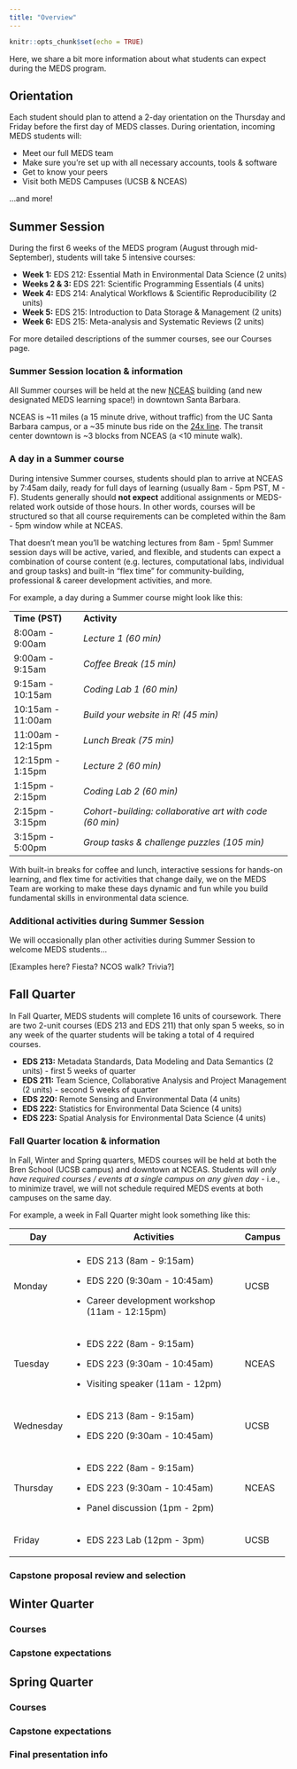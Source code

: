 ```yaml
---
title: "Overview"
---
```


```r
knitr::opts_chunk$set(echo = TRUE)
```

Here, we share a bit more information about what students can expect during the MEDS program.

## Orientation

Each student should plan to attend a 2-day orientation on the Thursday and Friday before the first day of MEDS classes. During orientation, incoming MEDS students will:

-   Meet our full MEDS team
-   Make sure you're set up with all necessary accounts, tools & software
-   Get to know your peers
-   Visit both MEDS Campuses (UCSB & NCEAS)

...and more!

## Summer Session

During the first 6 weeks of the MEDS program (August through mid-September), students will take 5 intensive courses:

-   **Week 1:** EDS 212: Essential Math in Environmental Data Science (2 units)
-   **Weeks 2 & 3:** EDS 221: Scientific Programming Essentials (4 units)
-   **Week 4:** EDS 214: Analytical Workflows & Scientific Reproducibility (2 units)
-   **Week 5:** EDS 215: Introduction to Data Storage & Management (2 units)
-   **Week 6:** EDS 215: Meta-analysis and Systematic Reviews (2 units)

For more detailed descriptions of the summer courses, see our Courses page.

### Summer Session location & information

All Summer courses will be held at the new [NCEAS](https://www.nceas.ucsb.edu/) building (and new designated MEDS learning space!) in downtown Santa Barbara.

NCEAS is \~11 miles (a 15 minute drive, without traffic) from the UC Santa Barbara campus, or a \~35 minute bus ride on the [24x line](https://sbmtd.gov/routes/route-24x/). The transit center downtown is \~3 blocks from NCEAS (a \<10 minute walk).

### A day in a Summer course

During intensive Summer courses, students should plan to arrive at NCEAS by 7:45am daily, ready for full days of learning (usually 8am - 5pm PST, M - F). Students generally should **not expect** additional assignments or MEDS-related work outside of those hours. In other words, courses will be structured so that all course requirements can be completed within the 8am - 5pm window while at NCEAS.

That doesn't mean you'll be watching lectures from 8am - 5pm! Summer session days will be active, varied, and flexible, and students can expect a combination of course content (e.g. lectures, computational labs, individual and group tasks) and built-in "flex time" for community-building, professional & career development activities, and more.

For example, a day during a Summer course might look like this:

|                   |                                                         |
|-------------------|---------------------------------------------------------|
| **Time (PST)**    | **Activity**                                            |
| 8:00am - 9:00am   | *Lecture 1 (60 min)*                                    |
| 9:00am - 9:15am   | *Coffee Break (15 min)*                                 |
| 9:15am - 10:15am  | *Coding Lab 1 (60 min)*                                 |
| 10:15am - 11:00am | *Build your website in R! (45 min)*                     |
| 11:00am - 12:15pm | *Lunch Break (75 min)*                                  |
| 12:15pm - 1:15pm  | *Lecture 2 (60 min)*                                    |
| 1:15pm - 2:15pm   | *Coding Lab 2 (60 min)*                                 |
| 2:15pm - 3:15pm   | *Cohort-building: collaborative art with code (60 min)* |
| 3:15pm - 5:00pm   | *Group tasks & challenge puzzles (105 min)*             |

With built-in breaks for coffee and lunch, interactive sessions for hands-on learning, and flex time for activities that change daily, we on the MEDS Team are working to make these days dynamic and fun while you build fundamental skills in environmental data science.

### Additional activities during Summer Session

We will occasionally plan other activities during Summer Session to welcome MEDS students...

[Examples here? Fiesta? NCOS walk? Trivia?]

## Fall Quarter

In Fall Quarter, MEDS students will complete 16 units of coursework. There are two 2-unit courses (EDS 213 and EDS 211) that only span 5 weeks, so in any week of the quarter students will be taking a total of 4 required courses.

-   **EDS 213:** Metadata Standards, Data Modeling and Data Semantics (2 units) - first 5 weeks of quarter
-   **EDS 211:** Team Science, Collaborative Analysis and Project Management (2 units) - second 5 weeks of quarter
-   **EDS 220:** Remote Sensing and Environmental Data (4 units)
-   **EDS 222:** Statistics for Environmental Data Science (4 units)
-   **EDS 223:** Spatial Analysis for Environmental Data Science (4 units)

### Fall Quarter location & information

In Fall, Winter and Spring quarters, MEDS courses will be held at both the Bren School (UCSB campus) and downtown at NCEAS. Students will *only have required courses / events at a single campus on any given day* - i.e., to minimize travel, we will not schedule required MEDS events at both campuses on the same day.

For example, a week in Fall Quarter might look something like this:

+-------------+--------------------------------------------------+------------+
| **Day**     | Activities                                       | **Campus** |
+=============+==================================================+============+
| Monday      | -   EDS 213 (8am - 9:15am)                       | UCSB       |
|             |                                                  |            |
|             | -   EDS 220 (9:30am - 10:45am)                   |            |
|             |                                                  |            |
|             | -   Career development workshop (11am - 12:15pm) |            |
+-------------+--------------------------------------------------+------------+
| Tuesday     | -   EDS 222 (8am - 9:15am)                       | NCEAS      |
|             |                                                  |            |
|             | -   EDS 223 (9:30am - 10:45am)                   |            |
|             |                                                  |            |
|             | -   Visiting speaker (11am - 12pm)               |            |
+-------------+--------------------------------------------------+------------+
| Wednesday   | -   EDS 213 (8am - 9:15am)                       | UCSB       |
|             |                                                  |            |
|             | -   EDS 220 (9:30am - 10:45am)                   |            |
+-------------+--------------------------------------------------+------------+
| Thursday    | -   EDS 222 (8am - 9:15am)                       | NCEAS      |
|             |                                                  |            |
|             | -   EDS 223 (9:30am - 10:45am)                   |            |
|             |                                                  |            |
|             | -   Panel discussion (1pm - 2pm)                 |            |
+-------------+--------------------------------------------------+------------+
| Friday      | -   EDS 223 Lab (12pm - 3pm)                     | UCSB       |
+-------------+--------------------------------------------------+------------+

### Capstone proposal review and selection

## Winter Quarter

### Courses

### Capstone expectations

## Spring Quarter

### Courses

### Capstone expectations

### Final presentation info

